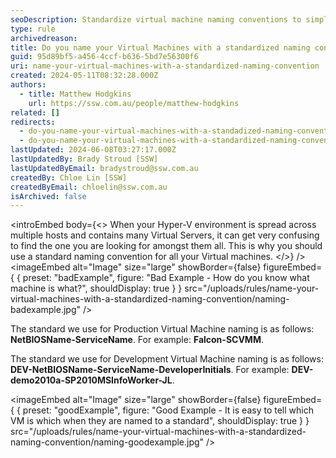 ```yaml
---
seoDescription: Standardize virtual machine naming conventions to simplify identification and management across multiple hosts and environments.
type: rule
archivedreason:
title: Do you name your Virtual Machines with a standardized naming convention?
guid: 95d89bf5-a456-4ccf-b636-5bd7e56300f6
uri: name-your-virtual-machines-with-a-standardized-naming-convention
created: 2024-05-11T08:32:28.000Z
authors:
  - title: Matthew Hodgkins
    url: https://ssw.com.au/people/matthew-hodgkins
related: []
redirects:
  - do-you-name-your-virtual-machines-with-a-standadized-naming-convention
  - do-you-name-your-virtual-machines-with-a-standardized-naming-convention
lastUpdated: 2024-06-08T03:27:17.000Z
lastUpdatedBy: Brady Stroud [SSW]
lastUpdatedByEmail: bradystroud@ssw.com.au
createdBy: Chloe Lin [SSW]
createdByEmail: chloelin@ssw.com.au
isArchived: false
---
```


<introEmbed
  body={<>
When your Hyper-V environment is spread across multiple hosts and contains many Virtual Servers, it can get very confusing to find the one you are looking for amongst them all. This is why you should use a standard naming convention for all your Virtual machines.
  </>}
/>
<imageEmbed
  alt="Image"
  size="large"
  showBorder={false}
  figureEmbed={ {
    preset: "badExample",
    figure: "Bad Example - How do you know what machine is what?",
    shouldDisplay: true
  } }
  src="/uploads/rules/name-your-virtual-machines-with-a-standardized-naming-convention/naming-badexample.jpg"
/>

The standard we use for Production Virtual Machine naming is as follows: **NetBIOSName-ServiceName**.
For example: **Falcon-SCVMM**.

The standard we use for Development Virtual Machine naming is as follows: **DEV-NetBIOSName-ServiceName-DeveloperInitials**.
For example: **DEV-demo2010a-SP2010MSInfoWorker-JL**.

<imageEmbed
  alt="Image"
  size="large"
  showBorder={false}
  figureEmbed={ {
    preset: "goodExample",
    figure: "Good Example - It is easy to tell which VM is which when they are named to a standard",
    shouldDisplay: true
  } }
  src="/uploads/rules/name-your-virtual-machines-with-a-standardized-naming-convention/naming-goodexample.jpg"
/>

